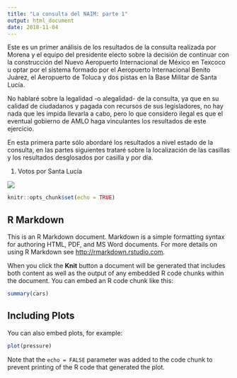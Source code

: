 ```yaml
---
title: "La consulta del NAIM: parte 1"
output: html_document
date: 2018-11-04
---
```


Este es un primer análisis de los resultados de la consulta realizada por Morena y el equipo del presidente electo sobre la decisión de continuar con la construcción del Nuevo Aeropuerto Internacional de México en Texcoco u optar por el sistema formado por el Aeropuerto Internacional Benito Juárez, el Aeropuerto de Toluca y dos pistas en la Base Militar de Santa Lucía.

No hablaré sobre la legalidad -o alegalidad- de la consulta, ya que en su calidad de ciudadanos y pagada con recursos de sus legisladores, no hay nada que les impida llevarla a cabo, pero lo que considero ilegal es que el eventual gobierno de AMLO haga vinculantes los resultados de este ejercicio. 

En esta primera parte sólo abordaré los resultados a nivel estado de la consulta, en las partes siguientes trataré sobre la localización de las casillas y los resultados desglosados por casilla y por día.

1. Votos por Santa Lucía

![](/Volumes/DANIEL/GitHub/contenido/blog/static/post/2018-11-04-consultaNAIM_files/figure-html/SantaLucia.png)
```r
knitr::opts_chunk$set(echo = TRUE)
```

## R Markdown

This is an R Markdown document. Markdown is a simple formatting syntax for authoring HTML, PDF, and MS Word documents. For more details on using R Markdown see <http://rmarkdown.rstudio.com>.

When you click the **Knit** button a document will be generated that includes both content as well as the output of any embedded R code chunks within the document. You can embed an R code chunk like this:

```r
summary(cars)
```

## Including Plots

You can also embed plots, for example:

```r
plot(pressure)
```

Note that the `echo = FALSE` parameter was added to the code chunk to prevent printing of the R code that generated the plot.
